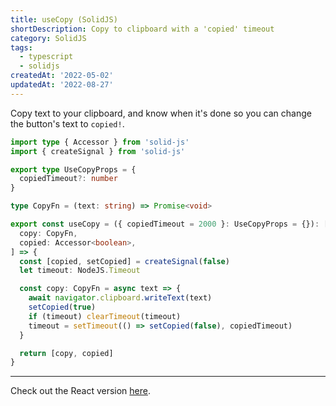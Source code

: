 ```yaml
---
title: useCopy (SolidJS)
shortDescription: Copy to clipboard with a 'copied' timeout
category: SolidJS
tags:
  - typescript
  - solidjs
createdAt: '2022-05-02'
updatedAt: '2022-08-27'
---
```


Copy text to your clipboard, and know when it's done so you can change the
button's text to `copied!`.

```typescript
import type { Accessor } from 'solid-js'
import { createSignal } from 'solid-js'

export type UseCopyProps = {
  copiedTimeout?: number
}

type CopyFn = (text: string) => Promise<void>

export const useCopy = ({ copiedTimeout = 2000 }: UseCopyProps = {}): [
  copy: CopyFn,
  copied: Accessor<boolean>,
] => {
  const [copied, setCopied] = createSignal(false)
  let timeout: NodeJS.Timeout

  const copy: CopyFn = async text => {
    await navigator.clipboard.writeText(text)
    setCopied(true)
    if (timeout) clearTimeout(timeout)
    timeout = setTimeout(() => setCopied(false), copiedTimeout)
  }

  return [copy, copied]
}
```

---

Check out the React version [here](/snippets/use-copy-react).
